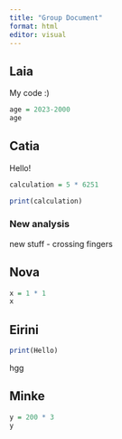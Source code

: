 ```yaml
---
title: "Group Document"
format: html
editor: visual
---
```


## Laia

My code :)

```r
age = 2023-2000
age
```

## Catia

Hello!

```r
calculation = 5 * 6251

print(calculation)
```

### New analysis 

new stuff - crossing fingers

## Nova

```r
x = 1 * 1 
x
```

## Eirini

```r
print(Hello)
```

hgg

## Minke

```r
y = 200 * 3
y
```
